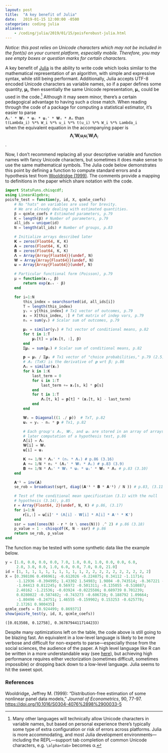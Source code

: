 ```yaml
---
layout: post
title:  "A key benefit of Julia"
date:   2019-01-15 12:00:00 -0500
categories: coding julia
aliases:
    - /coding/julia/2019/01/15/poisferobust-julia.html
---
```


*Notice: this post relies on Unicode characters which may not be included in the font(s) on your current platform, especially mobile. Therefore, you may see empty boxes or question marks for certain characters.*

A key benefit of [Julia](https://julialang.org/) is the ability to write code which looks similar to the mathematical representation of an algorithm, with simple and expressive syntax, while still being performant.
Additionally, Julia accepts UTF-8 encoded Unicode characters as variable names, so if a paper defines some quantity, 
$\boldsymbol{\mu}_i$, then essentially the same Unicode representation, 𝛍ᵢ, could be used in the code.[^1]
Although it may seem minor, there's a certain pedagogical advantage to having such a close match.
When reading through the code of a package for computing a statistical estimator, it's easier to parse  
`𝚲ᵢ' * 𝐖ᵢ * 𝐮ᵢ * 𝐮ᵢ' * 𝐖ᵢ * 𝚲ᵢ` than  
`t(Lambda_i) %*% W_i %*% u_i %*% t(u_i) %*% W_i %*% Lambda_i`  
when the equivalent equation in the accompanying paper is  
$$ \boldsymbol{\Lambda}_i' \boldsymbol{W}_i \boldsymbol{u}_i \boldsymbol{u}_i' \boldsymbol{W}_i \boldsymbol{\Lambda}_i $$.

Now, I don't recommend replacing all your descriptive variable and function names with fancy Unicode characters, but sometimes it does make sense to use the same mathematical symbols.
The Julia code below demonstrates this point by defining a function to compute standard errors and a hypothesis test from [Wooldridge (1999)](https://doi.org/10.1016/S0304-4076%2898%2900033-5).
The comments provide a mapping to definitions in the paper which share notation with the code.

```julia
import StatsFuns.chisqcdf;
using LinearAlgebra;
poisfe_test = function(y, id, X, qcmle_coefs)
    # No "hats" on variables are used for brevity.
    # We are already dealing with estimated quantities.
    β = qcmle_coefs # Estimated parameters, p.79
    K = length(β) # Number of parameters, p.79
    all_ids = unique(id)
    N = length(all_ids) # Number of groups, p.83

    # Initialize arrays described later
    𝐊 = zeros(Float64, K, K)
    𝐀 = zeros(Float64, K, K)
    𝐁 = zeros(Float64, K, K)
    𝚲 = Array{Array{Float64}}(undef, N)
    𝐖 = Array{Array{Float64}}(undef, N)
    𝐮 = Array{Array{Float64}}(undef, N)

    # Particular functional form (Poisson), p.79
    μ = function(𝐱ᵢₜ, β)
        return exp(𝐱ᵢₜ ⋅ β)
    end

    for i=1:N
        this_index = searchsorted(id, all_ids[i])
        T = length(this_index)
        yᵢ = y[this_index] # Tx1 vector of outcomes, p.79
        𝐱ᵢ = X[this_index, :] # TxK matrix of indep vars, p.79
        nᵢ = sum(yᵢ) # Scalar sum of outcomes, p.79

        𝛍ᵢ = similar(yᵢ) # Tx1 vector of conditional means, p.82
        for t in 1:T
            𝛍ᵢ[t] = μ(𝐱ᵢ[t, :], β)
        end
        Σ𝛍ᵢ = sum(𝛍ᵢ) # Scalar sum of conditional means, p.82

        𝐩 = 𝛍ᵢ / Σ𝛍ᵢ # Tx1 vector of "choice probabilities," p.79 (2.5)
        # 𝚲ᵢ (TxK) is the derivative of 𝐩 wrt β; p.86
        𝚲ᵢ = similar(𝐱ᵢ)
        for k in 1:K
            last_term = 0
            for s in 1:T
                last_term += 𝐱ᵢ[s, k] * 𝐩[s]
            end
            for t in 1:T
                𝚲ᵢ[t, k] = 𝐩[t] * (𝐱ᵢ[t, k] - last_term)
            end
        end

        𝐖ᵢ = Diagonal((1 ./ 𝐩))  # TxT, p.82
        𝐮ᵢ = yᵢ - nᵢ * 𝐩 # Tx1, p.82

        # Each group's 𝚲ᵢ, 𝐖ᵢ, and 𝐮ᵢ are stored in an array of arrays for
        # later computation of a hypothesis test, p.86
        𝚲[i] = 𝚲ᵢ
        𝐖[i] = 𝐖ᵢ
        𝐮[i] = 𝐮ᵢ

        𝐊 += 1/N * 𝚲ᵢ' * (nᵢ * 𝚲ᵢ) # p.86 (3.16)
        𝐀 += 1/N * nᵢ * (𝚲ᵢ' * 𝐖ᵢ * 𝚲ᵢ) # p.83 (3.9)
        𝐁 += 1/N * 𝚲ᵢ' * 𝐖ᵢ * 𝐮ᵢ * 𝐮ᵢ' * 𝐖ᵢ * 𝚲ᵢ # p.83 (3.10)
    end

    𝐀⁻¹ = inv(𝐀)
    se_rob = broadcast(sqrt, diag((𝐀⁻¹ * 𝐁 * 𝐀⁻¹) / N )) # p.83, (3.11)

    # Test of the conditional mean specification (3.1) with the null
    # hypothesis (3.14), p.85
    𝐫 = Array{Float64, 2}(undef, N, K) # p.86, (3.17)
    for i=1:N
        𝐫[i,:] = 𝐮[i]' * (𝚲[i] - 𝐖[i] * 𝚲[i] * 𝐀⁻¹ * 𝐊')
    end
    ssr = sum((ones(N) - 𝐫 * (𝐫 \ ones(N))) .^ 2) # p.86 (3.18)
    p_value = 1 - chisqcdf(K, N - ssr) # p.86
    return se_rob, p_value
end
```

The function may be tested with some synthetic data like the example below.
```julia
y = [1.0, 0.0, 0.0, 0.0, 7.0, 1.0, 0.0, 1.0, 0.0, 0.0, 6.0,
     2.0, 3.0, 0.0, 1.0, 6.0, 0.0, 7.0, 0.0, 21.0]
id = [1, 1, 1, 1, 1, 1, 1, 1, 1, 1, 2, 2, 2, 2, 2, 2, 2, 2, 2, 2]
X = [0.398106 0.496961; -0.612026 -0.224875; 0.34112 -1.11714;
     -1.12936 -0.394995; 1.43302 1.54983; 1.9804 -0.743514; -0.367221 -2.33171;
     -1.04413 0.812245; 0.56972 -0.501311; -0.135055 -0.510887;
     2.40162 -1.21536; -0.03924 -0.0225586; 0.689739 0.701239;
     0.0280022 -0.587482; -0.743273 -0.606728; 0.188792 1.09664;
     -1.80496 -0.24751; 1.46555 -0.159902; 0.153253 -0.625778;
     2.17261 0.900435]
qcmle_coefs = [0.924499; 0.869371]
show(poisfe_test(y, id, X, qcmle_coefs))
```
```
([0.013508, 0.12758], 0.36787944117144233)
```

Despite many optimizations left on the table, the code above is still going to be blazing fast.
An equivalent in a low-level language is likely to be more verbose and difficult for non-experts to parse---especially those from the social sciences, the audience of the paper.
A high level language like R can be written in a more understandable way (see [here](https://bitbucket.org/ew-btb/poisson-fe-robust)), but achieving high performance requires either vectorization (sometimes difficult, sometimes impossible) or dropping back down to a low-level language.
Julia seems to hit the sweet spot.

### References
Wooldridge, Jeffrey M. (1999): "Distribution-free estimation of some nonlinear panel data models," *Journal of Econometrics*, 90, 77-97. [https://doi.org/10.1016/S0304-4076%2898%2900033-5](https://doi.org/10.1016/S0304-4076%2898%2900033-5)

[^1]: Many other languages will technically allow Unicode characters in variable names, but based on personal experience there's typically some type of extra configuration or risk of errors across platforms. Julia is more accommodating, and most Julia development environments---including the REPL---support tab completion of common Unicode characters, e.g. `\alpha<tab>` becomes α.
